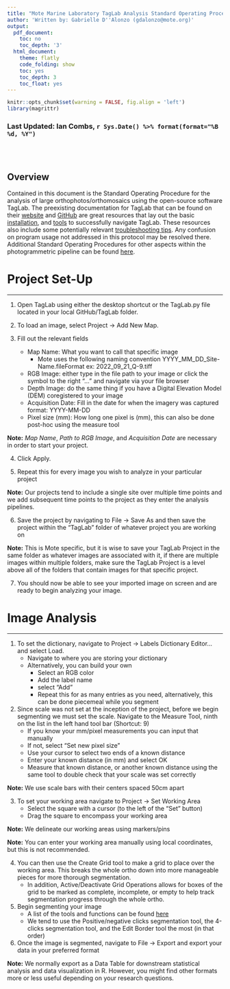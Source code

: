 ```yaml
---
title: "Mote Marine Laboratory TagLab Analysis Standard Operating Procedure"
author: 'Written by: Gabrielle D''Alonzo (gdalonzo@mote.org)'
output:
  pdf_document:
    toc: no
    toc_depth: '3'
  html_document:
    theme: flatly
    code_folding: show
    toc: yes
    toc_depth: 3
    toc_float: yes
---
```


```r
knitr::opts_chunk$set(warning = FALSE, fig.align = 'left')
library(magrittr)
```
<!-- if updating, make sure you change name below -->
### Last Updated: Ian Combs, `r Sys.Date() %>% format(format="%B %d, %Y")`

<br><br>

## Overview

Contained in this document is the Standard Operating Procedure for the analysis of large orthophotos/orthomosaics using the open-source software TagLab.
The preexisting documentation for TagLab that can be found on their  [website](https://taglab.isti.cnr.it/) and [GitHub](https://github.com/cnr-isti-vclab/TagLab) are great resources that lay out the basic [installation](https://github.com/cnr-isti-vclab/TagLab/wiki/Install-TagLab), and [tools](https://taglab.isti.cnr.it/docs) to successfully navigate TagLab. 
These resources also include some potentially relevant [troubleshooting tips](https://github.com/cnr-isti-vclab/TagLab/wiki/Install-TagLab). 
Any confusion on program usage not addressed in this protocol may be resolved there. Additional Standard Operating Procedures for other aspects within the photogrammetric pipeline can be found [here](https://github.com/icombs2017/MoteSOPs).


# Project Set-Up
***

1.	Open TagLab using either the desktop shortcut or the TagLab.py file located in your local GitHub/TagLab folder.

2.	To load an image, select Project &rarr; Add New Map.

3. Fill out the relevant fields
	* Map Name: What you want to call that specific image
		* Mote uses the following naming convention YYYY_MM_DD_Site-Name.fileFormat ex: 2022_09_21_Q-9.tiff
	* RGB Image: either type in the file path to your image or click the symbol to the right "..." and navigate via your file browser
	* Depth Image: do the same thing if you have a Digital Elevation Model (DEM) coregistered to your image
	* Acquisition Date: Fill in the date for when the imagery was captured format: YYYY-MM-DD
	* Pixel size (mm): How long one pixel is (mm), this can also be done post-hoc using the measure tool

**Note:** *Map Name*, *Path to RGB Image*, and *Acquisition Date* are necessary in order to start your project. 

4. Click Apply.

5. Repeat this for every image you wish to analyze in your particular project

**Note:** Our projects tend to include a single site over multiple time points and we add subsequent time points to the project as they enter the analysis pipelines. 

6. Save the project by navigating to File &rarr; Save As and then save the project within the "TagLab" folder of whatever project you are working on

**Note:** This is Mote specific, but it is wise to save your TagLab Project in the same folder as whatever images are associated with it, if there are multiple images within multiple folders, make sure the TagLab Project is a level above all of the folders that contain images for that specific project.

7. You should now be able to see your imported image on screen and are ready to begin analyzing your image. 


# Image Analysis
***

1. To set the dictionary, navigate to Project &rarr; Labels Dictionary Editor... and select Load.
	* Navigate to where you are storing your dictionary
	* Alternatively, you can build your own
		* Select an RGB color
		* Add the label name
		* select "Add"
		* Repeat this for as many entries as you need, alternatively, this can be done piecemeal while you segment

2. Since scale was not set at the inception of the project, before we begin segmenting we must set the scale. Navigate to the Measure Tool, ninth on the list in the left hand tool bar (Shortcut: 9)
	* If you know your mm/pixel measurements you can input that manually
	* If not, select "Set new pixel size"
	* Use your cursor to select two ends of a known distance
	* Enter your known distance (in mm) and select OK
	* Measure that known distance, or another known distance using the same tool to double check that your scale was set correctly

**Note:** We use scale bars with their centers spaced 50cm apart

3. To set your working area navigate to Project &rarr; Set Working Area
	* Select the square with a cursor (to the left of the "Set" button)
	* Drag the square to encompass your working area
	
**Note:** We delineate our working areas using markers/pins

**Note:** You can enter your working area manually using local coordinates, but this is not recommended.

4. You can then use the Create Grid tool to make a grid to place over the working area. This breaks the whole ortho down into more manageable pieces for more thorough segmentation. 
	* In addition, Active/Deactivate Grid Operations allows for boxes of the grid to be marked as complete, incomplete, or empty to help track segmentation progress through the whole ortho.

5. Begin segmenting your image
	* A list of the tools and functions can be found [here](https://taglab.isti.cnr.it/docs)
	* We tend to use the Positive/negative clicks segmentation tool, the 4-clicks segmentation tool, and the Edit Border tool the most (in that order)

6. Once the image is segmented, navigate to File &rarr; Export and export your data in your preferred format

**Note:** We normally export as a Data Table for downstream statistical analysis and data visualization in R. However, you might find other formats more or less useful depending on your research questions. 
	
	
	
	
	
	
	
	